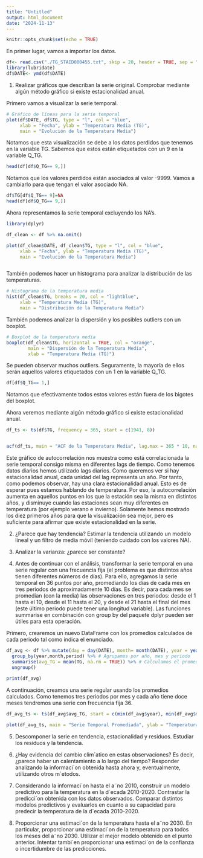 ```yaml
---
title: "Untitled"
output: html_document
date: "2024-11-13"
---
```


```r
knitr::opts_chunk$set(echo = TRUE)
```

En primer lugar, vamos a importar los datos.

```r

df<- read.csv("./TG_STAID000455.txt", skip = 20, header = TRUE, sep = ",")
library(lubridate)
df$DATE<- ymd(df$DATE)
```

1. Realizar gráficos que describan la serie original. Comprobar mediante
algún método gráfico si existe estacionalidad anual.

Primero vamos a visualizar la serie temporal.

```r

# Gráfico de líneas para la serie temporal
plot(df$DATE, df$TG, type = "l", col = "blue", 
     xlab = "Fecha", ylab = "Temperatura Media (TG)", 
     main = "Evolución de la Temperatura Media")


```
Notamos que esta visualización se debe a los datos perdidos que tenemos en la variable TG. Sabemos que estos están etiquetados con un 9 en la variable Q_TG.

```r

head(df[df$Q_TG== 9,])

```

Notamos que los valores perdidos están asociados al valor -9999. Vamos a cambiarlo para que tengan el valor asociado NA.

```r

df$TG[df$Q_TG== 9]=NA
head(df[df$Q_TG== 9,])

```

Ahora representamos la serie temporal excluyendo los NA's.

```r

library(dplyr)

df_clean <- df %>% na.omit()

plot(df_clean$DATE, df_clean$TG, type = "l", col = "blue", 
     xlab = "Fecha", ylab = "Temperatura Media (TG)", 
     main = "Evolución de la Temperatura Media")



```

También podemos hacer un histograma para analizar la distribución de las temperaturas.

```r

# Histograma de la temperatura media
hist(df_clean$TG, breaks = 20, col = "lightblue", 
     xlab = "Temperatura Media (TG)", 
     main = "Distribución de la Temperatura Media")


```

También podemos analizar la dispersión y los posibles outliers con un boxplot.

```r

# Boxplot de la temperatura media
boxplot(df_clean$TG, horizontal = TRUE, col = "orange", 
        main = "Dispersión de la Temperatura Media", 
        xlab = "Temperatura Media (TG)")


```
Se pueden observar muchos outliers. Seguramente, la mayoría de ellos serán aquellos valores etiquetados  con un 1 en la variable Q_TG.

```r

df[df$Q_TG== 1,]

```

Notamos que efectivamente todos estos valores están fuera de los bigotes del boxplot.

Ahora veremos mediante algún método gráfico si existe estacionalidad anual.

```r

df_ts <- ts(df$TG, frequency = 365, start = c(1941, 8))


acf(df_ts, main = "ACF de la Temperatura Media", lag.max = 365 * 10, na.action = na.pass)


```




Este gráfico de autocorrelación nos muestra como está correlacionada la serie temporal consigo misma en diferentes lags de tiempo. Como tenemos datos diarios hemos utilizado lags diarios. Como queremos ver si hay estacionalidad anual, cada unidad del lag representa un año. Por tanto, como podemos observar, hay una clara estacionalidad anual. Esto es de esperar pues estamos hablando de temperatura. Por eso, la autocorrelación aumenta en aquellos puntos en los que la estación sea la misma en distintos años, y disminuye cuando las estaciones sean muy diferentes en temperatura (por ejemplo verano e invierno). Solamente hemos mostrado los diez primeros años para que la visualización sea mejor, pero es suficiente para afirmar que existe estacionalidad en la serie.





2. ¿Parece que hay tendencia? Estimar la tendencia utilizando un modelo
lineal y un filtro de media móvil (teniendo cuidado con los valores NA).



3. Analizar la varianza: ¿parece ser constante?




4. Antes de continuar con el análisis, transformar la serie temporal en
una serie regular con una frecuencia fija (el problema es que distintos
años tienen diferentes números de días). Para ello, agregamos la serie
temporal en 36 puntos por año, promediando los días de cada mes en
tres periodos de aproximadamente 10 días. Es decir, para cada mes se
promedian (con la media) las observaciones en tres periodos: desde el 1
hasta el 10, desde el 11 hasta el 20, y desde el 21 hasta el final del mes
(este último periodo puede tener una longitud variable). Las funciones
summarise en combinación con group by del paquete dplyr pueden
ser útiles para esta operación.

Primero, crearemos un nuevo DataFrame con los promedios calculados de cada periodo tal como indica el enunciado.

```r

df_avg <- df %>% mutate(day = day(DATE), month= month(DATE), year = year(DATE), period = ifelse(day<=10,'1-10',ifelse(day<=20,'11-20','21-fin'))) %>% # Creamos nuevas columnas con el día, mes, año y los periodos de cada mes
  group_by(year,month,period) %>% # Agrupamos por año, mes y periodo
  summarise(avg_TG = mean(TG, na.rm = TRUE)) %>% # Calculamos el promedio para cada periodo
  ungroup()
  
print(df_avg) 

```

A continuación, creamos una serie regular usando los promedios calculados. Como tenemos tres periodos por mes y cada año tiene doce meses tendremos una serie con frecuencia fija 36.

```r

df_avg_ts <- ts(df_avg$avg_TG, start = c(min(df_avg$year), min(df_avg$month)), frequency = 36)

plot(df_avg_ts, main = "Serie Temporal Promediada", ylab = "Temperatura Media Promediada", xlab = "Tiempo")

```


5. Descomponer la serie en tendencia, estacionalidad y residuos. Estudiar
los residuos y la tendencia.


6. ¿Hay evidencia del cambio clim´atico en estas observaciones? Es decir,
¿parece haber un calentamiento a lo largo del tiempo? Responder analizando la informaci´on obtenida hasta ahora y, eventualmente, utilizando
otros m´etodos.


7. Considerando la informaci´on hasta el a˜no 2010, construir un modelo
predictivo para la temperatura en la d´ecada 2010-2020. Contrastar la
predicci´on obtenida con los datos observados. Comparar distintos modelos predictivos y evaluarlos en cuanto a su capacidad para predecir
la temperatura de la d´ecada 2010-2020.


8. Proporcionar una estimaci´on de la temperatura hasta el a˜no 2030. En
particular, proporcionar una estimaci´on de la temperatura para todos
los meses del a˜no 2030. Utilizar el mejor modelo obtenido en el punto
anterior. Intentar tambi´en proporcionar una estimaci´on de la confianza
o incertidumbre de las predicciones.
